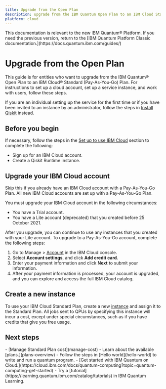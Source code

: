 ```yaml
---
title: Upgrade from the Open Plan
description: upgrade from the IBM Quantum Open Plan to an IBM Cloud Standard (Pay-As-You-Go) Plan
platform: cloud
---
```

<Admonition type="note">
This documentation is relevant to the new IBM Quantum&reg; Platform. If you need the previous version, return to the [IBM Quantum Platform Classic documentation.](https://docs.quantum.ibm.com/guides/)
</Admonition>

# Upgrade from the Open Plan

This guide is for entities who want to upgrade from the IBM Quantum&reg; Open Plan to an IBM Cloud&reg; Standard (Pay-As-You-Go) Plan. For instructions to set up a cloud account, set up a service instance, and work with users, follow these steps.

If you are an individual setting up the service for the first time or if you have been invited to an instance by an administrator, follow the steps in [Install Qiskit](./install-qiskit) instead.

## Before you begin

If necessary, follow the steps in the [Set up to use IBM Cloud](./cloud-setup#cloud) section to complete the following:

- Sign up for an IBM Cloud account.
- Create a Qiskit Runtime instance.

<span id="update-cloud-account"></span>
## Upgrade your IBM Cloud account

Skip this if you already have an IBM Cloud account with a Pay-As-You-Go Plan. All new IBM Cloud accounts are set up with a Pay-As-You-Go Plan.

You must upgrade your IBM Cloud account in the following circumstances:

- You have a Trial account.
- You have a Lite account (deprecated) that you created before 25 October 2021.

After you upgrade, you can continue to use any instances that you created with your Lite account. To upgrade to a Pay-As-You-Go account, complete the following steps:

1. Go to Manage > [Account](https://cloud.ibm.com/account) in the IBM Cloud console.
2. Select **Account settings**, and click **Add credit card**.
3. Enter your payment information and click **Next** to submit your information.
4. After your payment information is processed, your account is upgraded, and you can explore and access the full IBM Cloud catalog.

## Create a new instance

To use your IBM Cloud Standard Plan, create a new [instance](./instances) and assign it to the Standard Plan.  All jobs sent to QPUs by specifying this instance will incur a cost, except under special circumstances, such as if you have credits that give you free usage.

## Next steps

<Admonition type="tip" title="Recommendations">
  -  [Manage Standard Plan cost](manage-cost)
  -  Learn about the available [plans.](plans-overview)
  -  Follow the steps in [Hello world](hello-world) to write and run a quantum program.
  -  [Get started with IBM Quantum on Cloud.](https://cloud.ibm.com/docs/quantum-computing?topic=quantum-computing-get-started)
  -  Try a [tutorial](https://learning.quantum.ibm.com/catalog/tutorials) in IBM Quantum Learning.
</Admonition>